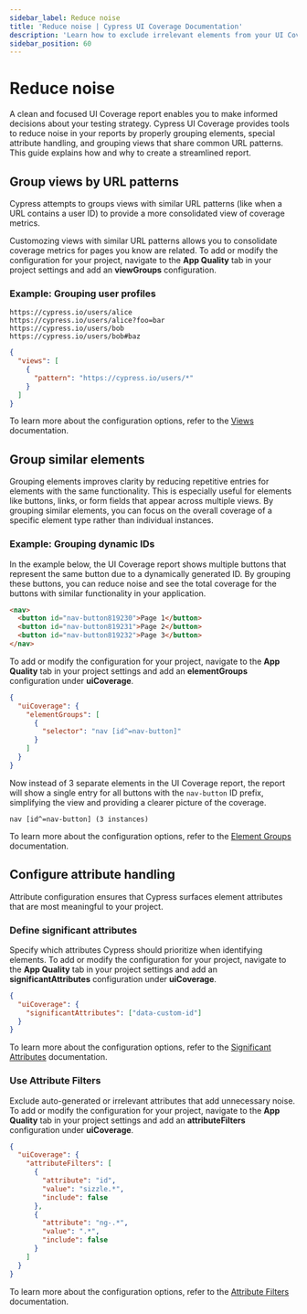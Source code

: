 ```yaml
---
sidebar_label: Reduce noise
title: 'Reduce noise | Cypress UI Coverage Documentation'
description: 'Learn how to exclude irrelevant elements from your UI Coverage reports to focus on meaningful insights.'
sidebar_position: 60
---
```


# Reduce noise

A clean and focused UI Coverage report enables you to make informed decisions about your testing strategy. Cypress UI Coverage provides tools to reduce noise in your reports by properly grouping elements, special attribute handling, and grouping views that share common URL patterns. This guide explains how and why to create a streamlined report.

## Group views by URL patterns

Cypress attempts to groups views with similar URL patterns (like when a URL contains a user ID) to provide a more consolidated view of coverage metrics.

Customozing views with similar URL patterns allows you to consolidate coverage metrics for pages you know are related. To add or modify the configuration for your project, navigate to the **App Quality** tab in your project settings and add an **viewGroups** configuration.

### Example: Grouping user profiles

```
https://cypress.io/users/alice
https://cypress.io/users/alice?foo=bar
https://cypress.io/users/bob
https://cypress.io/users/bob#baz
```

```json
{
  "views": [
    {
      "pattern": "https://cypress.io/users/*"
    }
  ]
}
```

To learn more about the configuration options, refer to the [Views](/ui-coverage/configuration/views) documentation.

## Group similar elements

Grouping elements improves clarity by reducing repetitive entries for elements with the same functionality. This is especially useful for elements like buttons, links, or form fields that appear across multiple views. By grouping similar elements, you can focus on the overall coverage of a specific element type rather than individual instances.

### Example: Grouping dynamic IDs

In the example below, the UI Coverage report shows multiple buttons that represent the same button due to a dynamically generated ID. By grouping these buttons, you can reduce noise and see the total coverage for the buttons with similar functionality in your application.

```html
<nav>
  <button id="nav-button819230">Page 1</button>
  <button id="nav-button819231">Page 2</button>
  <button id="nav-button819232">Page 3</button>
</nav>
```

To add or modify the configuration for your project, navigate to the **App Quality** tab in your project settings and add an **elementGroups** configuration under **uiCoverage**.

```json
{
  "uiCoverage": {
    "elementGroups": [
      {
        "selector": "nav [id^=nav-button]"
      }
    ]
  }
}
```

Now instead of 3 separate elements in the UI Coverage report, the report will show a single entry for all buttons with the `nav-button` ID prefix, simplifying the view and providing a clearer picture of the coverage.

```
nav [id^=nav-button] (3 instances)
```

To learn more about the configuration options, refer to the [Element Groups](/ui-coverage/configuration/elementgroups) documentation.

## Configure attribute handling

Attribute configuration ensures that Cypress surfaces element attributes that are most meaningful to your project.

### Define significant attributes

Specify which attributes Cypress should prioritize when identifying elements. To add or modify the configuration for your project, navigate to the **App Quality** tab in your project settings and add an **significantAttributes** configuration under **uiCoverage**.

```json
{
  "uiCoverage": {
    "significantAttributes": ["data-custom-id"]
  }
}
```

To learn more about the configuration options, refer to the [Significant Attributes](/ui-coverage/configuration/significantattributes) documentation.

### Use Attribute Filters

Exclude auto-generated or irrelevant attributes that add unnecessary noise. To add or modify the configuration for your project, navigate to the **App Quality** tab in your project settings and add an **attributeFilters** configuration under **uiCoverage**.

```json
{
  "uiCoverage": {
    "attributeFilters": [
      {
        "attribute": "id",
        "value": "sizzle.*",
        "include": false
      },
      {
        "attribute": "ng-.*",
        "value": ".*",
        "include": false
      }
    ]
  }
}
```

To learn more about the configuration options, refer to the [Attribute Filters](/ui-coverage/configuration/attributefilters) documentation.
